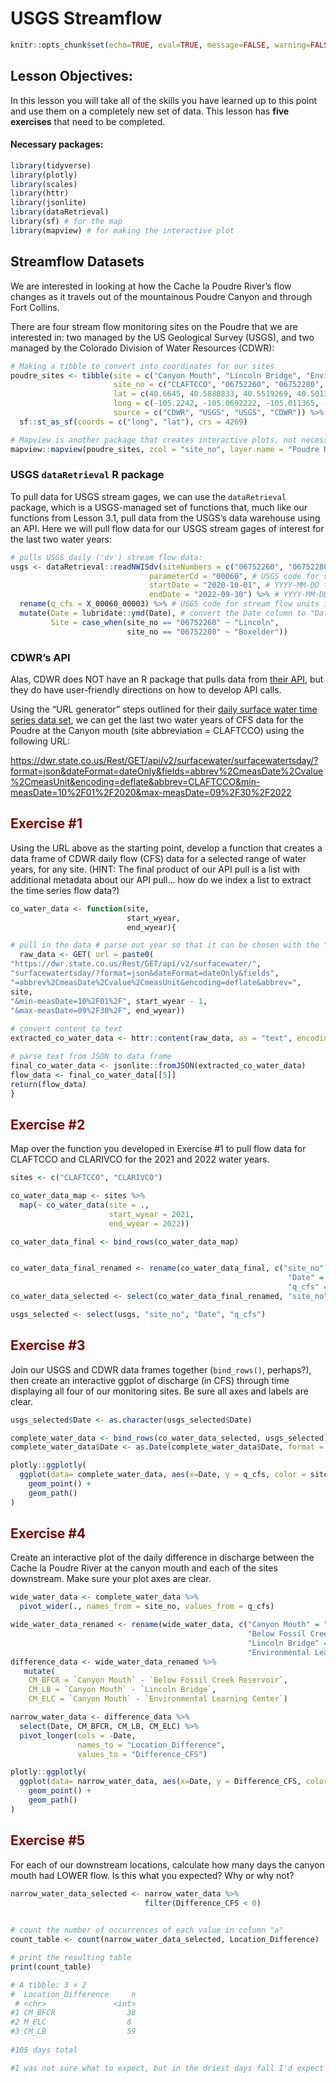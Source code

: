 
# USGS Streamflow


```r
knitr::opts_chunk$set(echo=TRUE, eval=TRUE, message=FALSE, warning=FALSE, rows.print=5, fig.width=9)
```

## Lesson Objectives:

In this lesson you will take all of the skills you have learned up to this point and use them on a completely new set of data. This lesson has **five exercises** that need to be completed.

#### Necessary packages:

```r
library(tidyverse)
library(plotly)
library(scales)
library(httr)
library(jsonlite)
library(dataRetrieval)
library(sf) # for the map
library(mapview) # for making the interactive plot
```

## Streamflow Datasets

We are interested in looking at how the Cache la Poudre River's flow changes as it travels out of the mountainous Poudre Canyon and through Fort Collins.

There are four stream flow monitoring sites on the Poudre that we are interested in: two managed by the US Geological Survey (USGS), and two managed by the Colorado Division of Water Resources (CDWR):

```r
# Making a tibble to convert into coordinates for our sites
poudre_sites <- tibble(site = c("Canyon Mouth", "Lincoln Bridge", "Environmental Learning Center", "Below Fossil Creek Reservoir"),
                       site_no = c("CLAFTCCO", "06752260", "06752280", "CLARIVCO"),
                       lat = c(40.6645, 40.5880833, 40.5519269, 40.5013),
                       long = c(-105.2242, -105.0692222, -105.011365, -104.967),
                       source = c("CDWR", "USGS", "USGS", "CDWR")) %>%
  sf::st_as_sf(coords = c("long", "lat"), crs = 4269)

# Mapview is another package that creates interactive plots, not necessary for you to know yet!
mapview::mapview(poudre_sites, zcol = "site_no", layer.name = "Poudre River Monitoring")
```

### USGS `dataRetrieval` R package

To pull data for USGS stream gages, we can use the `dataRetrieval` package, which is a USGS-managed set of functions that, much like our functions from Lesson 3.1, pull data from the USGS's data warehouse using an API. Here we will pull flow data for our USGS stream gages of interest for the last two water years:

```r
# pulls USGS daily ('dv') stream flow data:
usgs <- dataRetrieval::readNWISdv(siteNumbers = c("06752260", "06752280"), # USGS site code for the Poudre River at the Lincoln Bridge and the ELC
                               parameterCd = "00060", # USGS code for stream flow
                               startDate = "2020-10-01", # YYYY-MM-DD formatting
                               endDate = "2022-09-30") %>% # YYYY-MM-DD formatting
  rename(q_cfs = X_00060_00003) %>% # USGS code for stream flow units in cubic feet per second (CFS)
  mutate(Date = lubridate::ymd(Date), # convert the Date column to "Date" formatting using the `lubridate` package
         Site = case_when(site_no == "06752260" ~ "Lincoln", 
                          site_no == "06752280" ~ "Boxelder"))
```

### CDWR's API

Alas, CDWR does NOT have an R package that pulls data from [their API](https://dwr.state.co.us/Rest/GET/Help#Datasets&#SurfaceWaterController&#gettingstarted&#jsonxml), but they do have user-friendly directions on how to develop API calls.

Using the "URL generator" steps outlined for their [daily surface water time series data set](https://dwr.state.co.us/Rest/GET/Help/SurfaceWaterTSDayGenerator), we can get the last two water years of CFS data for the Poudre at the Canyon mouth (site abbreviation = CLAFTCCO) using the following URL:

<https://dwr.state.co.us/Rest/GET/api/v2/surfacewater/surfacewatertsday/?format=json&dateFormat=dateOnly&fields=abbrev%2CmeasDate%2Cvalue%2CmeasUnit&encoding=deflate&abbrev=CLAFTCCO&min-measDate=10%2F01%2F2020&max-measDate=09%2F30%2F2022>

## Exercise #1 {style="color: maroon"}

Using the URL above as the starting point, develop a function that creates a data frame of CDWR daily flow (CFS) data for a selected range of water years, for any site. (HINT: The final product of our API pull is a list with additional metadata about our API pull... how do we index a list to extract the time series flow data?)

```r

co_water_data <- function(site, 
                          start_wyear, 
                          end_wyear){

# pull in the data # parse out year so that it can be chosen with the "year" argument, using paste0()
  raw_data <- GET( url = paste0(
"https://dwr.state.co.us/Rest/GET/api/v2/surfacewater/",
"surfacewatertsday/?format=json&dateFormat=dateOnly&fields",
"=abbrev%2CmeasDate%2Cvalue%2CmeasUnit&encoding=deflate&abbrev=",
site,
"&min-measDate=10%2F01%2F", start_wyear - 1,
"&max-measDate=09%2F30%2F", end_wyear))
  
# convert content to text
extracted_co_water_data <- httr::content(raw_data, as = "text", encoding = "UTF-8")   

# parse text from JSON to data frame
final_co_water_data <- jsonlite::fromJSON(extracted_co_water_data)
flow_data <- final_co_water_data[[5]]
return(flow_data)
}


```

## Exercise #2 {style="color: maroon"}

Map over the function you developed in Exercise #1 to pull flow data for CLAFTCCO and CLARIVCO for the 2021 and 2022 water years.

```r

sites <- c("CLAFTCCO", "CLARIVCO")

co_water_data_map <- sites %>%
  map(~ co_water_data(site = .,
                      start_wyear = 2021,
                      end_wyear = 2022))

co_water_data_final <- bind_rows(co_water_data_map)



```
```r
co_water_data_final_renamed <- rename(co_water_data_final, c("site_no" = "abbrev" , 
                                                              "Date" = "measDate", 
                                                              "q_cfs" = "value"))
co_water_data_selected <- select(co_water_data_final_renamed, "site_no", "Date", "q_cfs")
```
```r

usgs_selected <- select(usgs, "site_no", "Date", "q_cfs")


```



## Exercise #3 {style="color: maroon"}

Join our USGS and CDWR data frames together (`bind_rows()`, perhaps?), then create an interactive ggplot of discharge (in CFS) through time displaying all four of our monitoring sites. Be sure all axes and labels are clear.

```r
usgs_selected$Date <- as.character(usgs_selected$Date)

complete_water_data <- bind_rows(co_water_data_selected, usgs_selected)
complete_water_data$Date <- as.Date(complete_water_data$Date, format = "%Y-%m-%d")

```
```r
plotly::ggplotly(
  ggplot(data= complete_water_data, aes(x=Date, y = q_cfs, color = site_no)) +
    geom_point() +
    geom_path() 
)

```

## Exercise #4 {style="color: maroon"}

Create an interactive plot of the daily difference in discharge between the Cache la Poudre River at the canyon mouth and each of the sites downstream. Make sure your plot axes are clear.

```r

wide_water_data <- complete_water_data %>%
  pivot_wider(., names_from = site_no, values_from = q_cfs)

wide_water_data_renamed <- rename(wide_water_data, c("Canyon Mouth" = "CLAFTCCO" , 
                                                     "Below Fossil Creek Reservoir" = "CLARIVCO", 
                                                     "Lincoln Bridge" = "06752260",
                                                     "Environmental Learning Center" = "06752280"))
difference_data <- wide_water_data_renamed %>%
   mutate(
    CM_BFCR = `Canyon Mouth` - `Below Fossil Creek Reservoir`,
    CM_LB = `Canyon Mouth` - `Lincoln Bridge`,
    CM_ELC = `Canyon Mouth` - `Environmental Learning Center`)

narrow_water_data <- difference_data %>%
  select(Date, CM_BFCR, CM_LB, CM_ELC) %>%
  pivot_longer(cols = -Date,
               names_to = "Location_Difference",
               values_to = "Difference_CFS") 

plotly::ggplotly(
  ggplot(data= narrow_water_data, aes(x=Date, y = Difference_CFS, color = Location_Difference)) +
    geom_point() +
    geom_path() 
)


```

## Exercise #5 {style="color: maroon"}

For each of our downstream locations, calculate how many days the canyon mouth had LOWER flow. Is this what you expected? Why or why not?

```r
narrow_water_data_selected <- narrow_water_data %>% 
                              filter(Difference_CFS < 0)
                    

# count the number of occurrences of each value in column "a"
count_table <- count(narrow_water_data_selected, Location_Difference)

# print the resulting table
print(count_table)

# A tibble: 3 × 2
#  Location_Difference     n
 # <chr>               <int>
#1 CM_BFCR                38
#2 M_ELC                  8
#3 CM_LB                  59
  
#105 days total

#I was not sure what to expect, but in the driest days fall I'd expect the canyon mouth to have low flow due to little snowmelt and little groudwater input.



```
